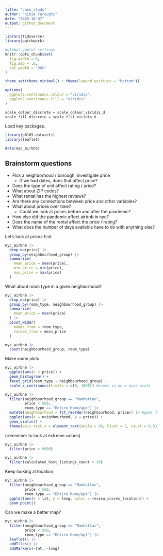 ```yaml
---
title: "case_study"
author: "Kimia Faroughi"
date: "2025-10-07"
output: github_document
---
```


```r
library(tidyverse)
library(patchwork)

#global ggplot settings
knitr::opts_chunk$set(
  fig.width = 6,
  fig.asp = .6,
  out.width = "90%"
)

theme_set(theme_minimal() + theme(legend.position = "bottom"))

options(
  ggplot2.continuous.colour = "viridis",
  ggplot2.continuous.fill = "viridis"
)

scale_colour_discrete = scale_colour_viridis_d
scale_fill_discrete = scale_fill_viridis_d
```

Load key packages.

```r
library(p8105.datasets)
library(leaflet)

data(nyc_airbnb)
```

## Brainstorm questions

 * Pick a neighborhood / borough, investigate price
    * If we had dates, does that affect price?
 * Does the type of unit affect rating / price?
 * What about ZIP codes?
 * What rental has the highest reviews?
 * Are there any connections between price and other variables?
 * What about prices over time?
    * Could we look at prices before and after the pandemic?
 * How else did the pandemic affect airbnb in nyc?
 * Does the name of the rental affect the price / rating?
 * What does the number of days available have to do with anything else?
 
Let's look at prices first

```r
nyc_airbnb |> 
  drop_na(price) |> 
  group_by(neighbourhood_group) |> 
  summarize(
    mean_price = mean(price),
    min_price = min(price),
    max_price = max(price)
  )
```

What about room type in a given neighborhood?

```r
nyc_airbnb |> 
  drop_na(price) |> 
  group_by(room_type, neighbourhood_group) |> 
  summarize(
    mean_price = mean(price)
  ) |> 
  pivot_wider(
    names_from = room_type,
    values_from = mean_price
  )
```

```r
nyc_airbnb |> 
  count(neighbourhood_group, room_type)
```

Make some plots

```r
nyc_airbnb |> 
  ggplot(aes(x = price)) +
  geom_histogram() +
  facet_grid(room_type ~ neighbourhood_group) + 
  scale_x_continuous(limits = c(0, 1000)) #zooms in on x-axis scale
```

```r
nyc_airbnb |> 
  filter(neighbourhood_group == "Manhattan",
         price < 500,
         room_type == "Entire home/apt") |> 
  mutate(neighbourhood = fct_reorder(neighbourhood, price)) |> #goes from smallest to largest
  ggplot(aes(x = neighbourhood, y = price)) + 
  geom_violin() +
  theme(axis.text.x = element_text(angle = 90, hjust = 1, vjust = 0.5)) #makes axis text more readable
```

(remember to look at extreme values)

```r
nyc_airbnb |> 
  filter(price > 9000)
```

```r
nyc_airbnb |> 
  filter(calculated_host_listings_count > 30)
```

Keep looking at location 

```r
nyc_airbnb |> 
  filter(neighbourhood_group == "Manhattan",
         price < 500,
         room_type == "Entire home/apt") |> 
  ggplot(aes(x = lat, y = long, color = review_scores_location)) +
  geom_point()
```

Can we make a better map?

```r
nyc_airbnb |> 
  filter(neighbourhood_group == "Manhattan",
         price < 500,
         room_type == "Entire home/apt") |> 
  leaflet() |> 
  addTiles() |> 
  addMarkers(~lat, ~long)
```

